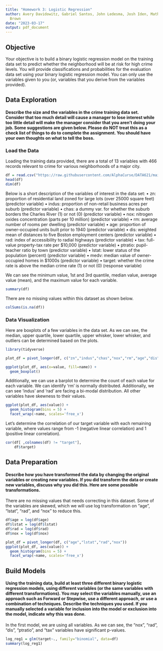 ---
title: "Homework 3: Logistic Regression"
author: Avery Davidowitz, Gabriel Santos, John Ledesma, Josh Iden, Mathew Katz, Tyler
  Brown
date: "2023-03-17"
output: pdf_document
---

## Objective

Your objective is to build a binary logistic regression model on the training data set to predict whether
the neighborhood will be at risk for high crime levels. You will provide classifications and probabilities
for the evaluation data set using your binary logistic regression model. You can only use the variables
given to you (or, variables that you derive from the variables provided).  

## Data Exploration

#### Describe the size and the variables in the crime training data set. Consider that too much detail will cause a manager to lose interest while too little detail will make the manager consider that you aren’t doing your job. Some suggestions are given below. Please do NOT treat this as a check list of things to do to complete the assignment. You should have your own thoughts on what to tell the boss.

### Load the Data

Loading the training data provided, there are a total of 13 variables with 466 records relevant to crime for various neighborhoods of a major city.

```{r, echo=FALSE}
df = read.csv("https://raw.githubusercontent.com/AlphaCurse/DATA621/main/crime-training-data_modified.csv")
head(df)
dim(df)
```

Below is a short description of
the variables of interest in the data set:
• zn: proportion of residential land zoned for large lots (over 25000 square feet) (predictor variable)
• indus: proportion of non-retail business acres per suburb (predictor variable)
• chas: a dummy var. for whether the suburb borders the Charles River (1) or not (0) (predictor variable)
• nox: nitrogen oxides concentration (parts per 10 million) (predictor variable)
• rm: average number of rooms per dwelling (predictor variable)
• age: proportion of owner-occupied units built prior to 1940 (predictor variable)
• dis: weighted mean of distances to five Boston employment centers (predictor variable)
• rad: index of accessibility to radial highways (predictor variable)
• tax: full-value property-tax rate per $10,000 (predictor variable)
• ptratio: pupil-teacher ratio by town (predictor variable)
• lstat: lower status of the population (percent) (predictor variable)
• medv: median value of owner-occupied homes in $1000s (predictor variable)
• target: whether the crime rate is above the median crime rate (1) or not (0) (response variable)

We can see the minimum value, 1st and 3rd quantile, median value, average value (mean), and the maximum value for each variable.
```{r, echo=FALSE}
summary(df)
```

There are no missing values within this dataset as shown below.
```{r, echo=FALSE}
colSums(is.na(df))
```

### Data Visualization

Here are boxplots of a few variables in the data set. As we can see, the median, upper quartile, lower quartile, upper whisker, lower whisker, and outliers can be determined based on the plots.

```{r, echo=FALSE}
library(tidyverse)

plot_df = pivot_longer(df, c("zn","indus","chas","nox","rm","age","dis","rad","lstat"))

ggplot(plot_df, aes(x=value, fill=name)) +
  geom_boxplot()
```

Additionally, we can use a barplot to determine the count of each value for each variable. We can identify 'rm' is normally distributed. Additionally, we can see 'indus' and 'rad' are facing a bi-modal distribution. All other variables have skewness to their values.
```{r, echo=FALSE}
ggplot(plot_df, aes(value)) +
  geom_histogram(bins = 5) +
  facet_wrap(~name, scales='free_x')
```


Let's determine the correlation of our target variable with each remaining variable, where values range from -1 (negative linear correlation) and 1 (positive linear correlation).
```{r, echo=FALSE}
cor(df[ ,colnames(df) != "target"],
    df$target)
```

## Data Preparation

#### Describe how you have transformed the data by changing the original variables or creating new variables. If you did transform the data or create new variables, discuss why you did this. Here are some possible transformations.

There are no missing values that needs correcting in this dataset. Some of the variables are skewed, which we will use log transformation on "age", "lstat", "rad", and "nox" to reduce this.

```{r, echo=FALSE}
df$age = log(df$age)
df$lstat = log(df$lstat)
df$rad = log(df$rad)
df$nox = log(df$nox)

plot_df = pivot_longer(df, c("age","lstat","rad","nox"))
ggplot(plot_df, aes(value)) +
  geom_histogram(bins = 5) +
  facet_wrap(~name, scales='free_x')
```

## Build Models

#### Using the training data, build at least three different binary logistic regression models, using different variables (or the same variables with different transformations). You may select the variables manually, use an approach such as Forward or Stepwise, use a different approach, or use a combination of techniques. Describe the techniques you used. If you manually selected a variable for inclusion into the model or exclusion into the model, indicate why this was done. 

In the first model, we are using all variables. As we can see, the "nox", "rad", "dis", "ptratio", and "tax" variables have significant p-values. 
```{r, echo=FALSE}
log_reg1 = glm(target~., family="binomial", data=df)
summary(log_reg1)
```

```{r, echo=FALSE}

```

